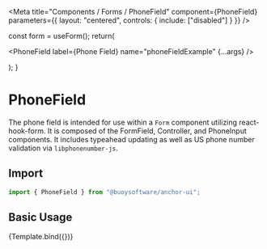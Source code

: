 

<Meta
  title="Components / Forms / PhoneField"
  component={PhoneField}
  parameters={{
    layout: "centered",
    controls: {
      include: ["disabled"]
    }
  }}
/>

  const form = useForm();
  return(
    <Form form={form} id="phone-field-example" scope="phone-field-example">
      <PhoneField
        label={<Label>Phone Field</Label>}
        name="phoneFieldExample"
        {...args}
      />
    </Form>
  );
}

# PhoneField

The phone field is intended for use within a `Form` component utilizing 
react-hook-form. It is composed of the FormField, Controller, and PhoneInput
components. It includes typeahead updating as well as US phone number validation
via `libphonenumber-js`.

## Import

```javascript
import { PhoneField } from "@buoysoftware/anchor-ui";
```

## Basic Usage

<Canvas>
  <Story args={{ disabled: false }} name="PhoneField">
    {Template.bind({})}
  </Story>
</Canvas>
